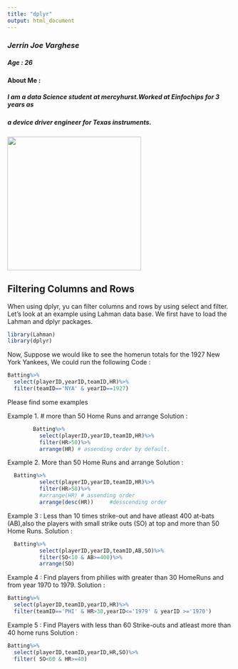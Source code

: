 ```yaml
---
title: "dplyr"
output: html_document
---
```

### *Jerrin Joe Varghese*
##### Age : 26


####  **About Me** :
##### I am a data Science student at mercyhurst.Worked at Einfochips for 3 years as
##### a device driver engineer for Texas instruments.

 <img src="IMG-20170130-WA0012.jpg" width="300"/>
 

## Filtering Columns and Rows

When using dplyr, yu can filter columns and rows by using select and filter.
Let's look at an example using Lahman data base.
We first have to load the Lahman and dplyr packages.
```r
library(Lahman)
library(dplyr)
```

Now, Suppose we would like to see the homerun totals for the 1927 New York Yankees, We could run the following Code :

```r
Batting%>%
  select(playerID,yearID,teamID,HR)%>%
  filter(teamID=='NYA' & yearID==1927)
```

Please find some examples 

Example 1.  # more than 50 Home Runs and arrange
Solution :

```r

        Batting%>%
          select(playerID,yearID,teamID,HR)%>%
          filter(HR>50)%>%
          arrange(HR) # assending order by default.
```

Example 2.  More than 50 Home Runs and arrange
Solution :

```r
  Batting%>%
          select(playerID,yearID,teamID,HR)%>%
          filter(HR>50)%>%
          #arrange(HR) # assending order
          arrange(desc(HR))     #desscending order 
```

Example 3 : Less than 10 times strike-out and have atleast 400 at-bats (AB),also the
            players with small strike outs (SO) at top and more than 50 Home Runs.
Solution : 

```r
  Batting%>%
          select(playerID,yearID,teamID,AB,SO)%>%
          filter(SO<10 & AB>=400)%>%
          arrange(SO)
```

Example 4 :  Find players from philies with greater than 30 HomeRuns and from year 1970 to 1979.
Solution : 

```r
Batting%>%
  select(playerID,teamID,yearID,HR)%>%
  filter(teamID=='PHI' & HR>30,yearID<='1979' & yearID >='1970')
```

Example 5 : Find Players with less than 60 Strike-outs and atleast more than 40 home runs
Solution :

```r
Batting%>%
  select(playerID,teamID,yearID,HR,SO)%>%
  filter( SO<60 & HR>=40)
```

